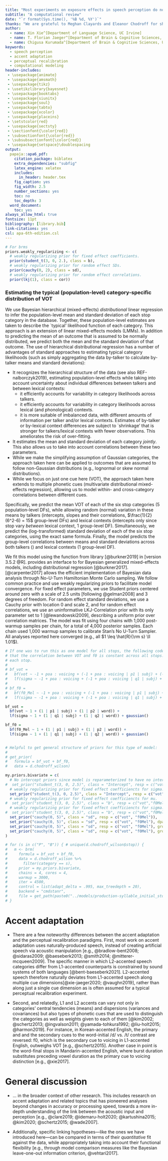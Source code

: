 ```yaml
---
title: "Most experiments on exposure effects in speech perception do not distinguish between underlying mechanisms"
subtitle: "A computational review"
date: "`r format(Sys.time(), '%B %d, %Y')`"
thanks: "We are grateful to Meghan Clayards and Eleanor Chodroff for sharing their data, doing so in an accessible format, and for helping prepare their data for this study. We thank the participants in the 2021 summer 'mega-lab' meetings for many insightful discussions that shaped the perspectives discussed here (all mistakes remain our own). This includes, in particular, Ann Bradlow, Melissa Baese-Berk, Eleanor Chodroff, Jennifer Cole, Shawn Cummings, Laura Dilley, James McQueen, Arty Samuel, Maryann Tan, and Rachel Theodore. We also owe thanks for early feedback on this project to Marc Allassonnière-Tang, Jing Liu, Gerda Melnik, and Anna Persson."
author:
  - name: Xin Xie^[Department of Language Science, UC Irvine]
  - name: T. Florian Jaeger^[Department of Brain & Cognitive Sciences, University of Rochester]
  - name: Chigusa Kurumada^[Department of Brain & Cognitive Sciences, University of Rochester]
keywords:
  - speech perception
  - accent adaptation
  - perceptual recalibration
  - computational modeling
header-includes: 
 - \usepackage{animate}
 - \usepackage{amsmath}
 - \usepackage{tikz}
 - \usetikzlibrary{bayesnet}
 - \usepackage{booktabs}
 - \usepackage{siunitx}
 - \usepackage{soul}
 - \usepackage{tabto}
 - \usepackage{xcolor}
 - \usepackage{placeins}
 - \setstcolor{red}
 - \usepackage{sectsty}
 - \sectionfont{\color{red}}
 - \subsectionfont{\color{red}}
 - \subsubsectionfont{\color{red}}
 - \usepackage{setspace}\doublespacing
output: 
  papaja::apa6_pdf:
    citation_package: biblatex
    extra_dependencies: "subfig" 
    latex_engine: xelatex
    includes:
      in_header: header.tex
    fig_caption: yes
    fig_width: 2.5
    number_sections: yes
    toc: no
    toc_depth: 3
  word_document:
    toc: yes
always_allow_html: true
fontsize: 11pt
bibliography: [library.bib]
link-citations: yes
csl: apa-6th-edition.csl
---
```


```r
# For brms
priors.weakly_regularizing <- c(
  # weakly regularizing prior for fixed effect coefficients.
  prior(student_t(3, 0, 2.), class = b), 
  # weakly regularizing prior for random effect SDs.
  prior(cauchy(0, 2), class = sd),
  # weakly regularizing prior for random effect correlations.
  prior(lkj(1), class = cor))
```

### Estimating the typical (population-level) category-specific distribution of VOT {#sec:estimating-expected-category-statistics}
We use Bayesian hierarchical (mixed-effects) *distributional* linear regression to infer the population-level mean and standard deviation of each stop category in the database. Together, these population-level estimates are taken to describe the `typical' likelihood function of each category. This approach is an extension of linear mixed-effects models (LMMs). In addition to predicting the mean of an outcome that is assumed to be normally distributed, we predict both the mean and the standard deviation of that outcome. The use of hierarchical distributional regression has a number of advantages of standard approaches to estimating typical category likelihoods (such as simply aggregating the data by-talker to calculate by-talker means and standard deviations):

 * It recognizes the hierarchical structure of the data (see also REF-nalborczyk2019), estimating population-level effects while taking into account uncertainty about individual differences between talkers and between lexical contexts:
    * it efficiently accounts for variability in category likelihoods across talkers.
    * it efficiently accounts for variability in category likelihoods across lexical (and phonological) contexts.
    * it is more suitable of imbalanced data, with different amounts of information per talker and/or lexical contexts. Estimates of by-talker or by-lexical context differences are subject to `shrinkage' that is stronger for talkers/lexical contexts with fewer observations. This ameliorates the risk of over-fitting.
  * It estimates the mean and standard deviation of each category *jointly*. This also allows us to take into account correlations between these two parameters.
  * While we make the simplifying assumption of Gaussian categories, the approach taken here can be applied to outcomes that are assumed to follow non-Gaussian distributions (e.g., lognormal or skew normal distributions).
  * While we focus on just one cue here (VOT), the approach taken here extends to multiple phonetic cues (multivariate distributional mixed-effects regression), allowing us to model within- and cross-category correlations between different cues.

Specifically, we predict the mean VOT of each of the six stop categories (5 population-level DFs), while allowing random (normal) variation in these means by talkers (intercepts, slopes and their correlations, $\frac{1}{2}(6^2-6) = 15$ group-level DFs) and lexical contexts (intercepts only since stop vary *between* lexical context, 1 group-level DF). Simultaneously, we predict the (log-transformed) standard deviation of each of the six stop categories, using the exact same formula. Finally, the model predicts the group-level correlations between means and standard deviations across both talkers () and lexical contexts (1 group-level DF).

We fit this model using the function \texttt{brm} from library \texttt{brms} [@burkner2019] in \texttt{R} [version 3.5.2 @R]. \texttt{brms} provides an interface to \texttt{Stan} for Bayesian generalized mixed-effects models, including distributional regression [@burkner2017]. \texttt{Stan} [@carpenter2017] allows the efficient implementation of Bayesian data analysis through No-U-Turn Hamiltonian Monte Carlo sampling. We follow common practice and use weakly regularizing priors to facilitate model convergence. For fixed effect parameters, we use Student priors centered around zero with a scale of 2.5 units [following @gelman2008] and 3 degrees of freedom. For random effect standard deviations, we use a Cauchy prior with location 0 and scale 2, and for random effect correlations, we use an uninformative LKJ-Correlation prior with its only parameter set to 1 [@lewandowski2009], describing a uniform prior over correlation matrices. The model was fit using four chains with 1,000 post-warmup samples per chain, for a total of 4,000 posterior samples. Each chain used 1,000 warmup samples to calibrate Stan's No U-Turn Sampler. All analyses reported here converged (e.g., all $1 \leq \hat{R}{\rm s} \ll 1.01$).

```r
# If one was to run this as one model for all stops, the following code would work. However, this would assume
# that the correlation between VOT and f0 is constant across all stops. We therefore fit separate models to
# each stop.
#
# bf_vot =
#   bf(vot ~ -1 + poa : voicing + (-1 + poa : voicing | p1 | subj) + (-1 + poa : voicing | p2 | word)) +
#   lf(sigma ~ -1 + poa : voicing + (-1 + poa : voicing | q1 | subj) + (-1 + poa : voicing | q2 | word)) + gaussian()
#
# bf_f0 =
#   bf(f0_Mel ~ -1 + poa : voicing + (-1 + poa : voicing | p1 | subj) + (-1 + poa : voicing | p2 | word)) +
#   lf(sigma ~ -1 + poa : voicing + (-1 + poa : voicing | q1 | subj) + (-1 + poa : voicing | q2 | word)) + gaussian()

bf_vot =
  bf(vot ~ 1 + (1 | p1 | subj) + (1 | p2 | word)) +
  lf(sigma ~ 1 + (1 | q1 | subj) + (1 | q2 | word)) + gaussian()

bf_f0 =
  bf(f0_Mel ~ 1 + (1 | p1 | subj) + (1 | p2 | word)) +
  lf(sigma ~ 1 + (1 | q1 | subj) + (1 | q2 | word)) + gaussian()


# Helpful to get general structure of priors for this type of model:
#
# get_prior(
#   formula = bf_vot + bf_f0,
#   data = d.chodroff_wilson)

my.priors.bivariate = c(
  # No intercept priors since model is reparameterized to have no intercepts
#  set_prior("student_t(3, 0, 2.5)", class = "Intercept", resp = c("vot","f0Mel")),
  # weakly regularizing prior for fixed effect coefficiencts for sigma.
  set_prior("student_t(3, 0, 2.5)", class = "Intercept", resp = c("vot","f0Mel"), dpar = "sigma"),
  # weakly regularizing prior for fixed effect coefficiencts for mu.
#  set_prior("student_t(3, 0, 2.5)", class = "b", resp = c("vot","f0Mel")),
  # weakly regularizing prior for fixed effect coefficiencts for sigma.
#  set_prior("student_t(3, 0, 2.5)", class = "b", resp = c("vot","f0Mel"), dpar = "sigma"),
  set_prior("cauchy(0, 5)", class = "sd", resp = c("vot", "f0Mel")),
  set_prior("cauchy(0, 5)", class = "sd", resp = c("vot", "f0Mel"), dpar = "sigma"),
  set_prior("cauchy(0, 5)", class = "sd", resp = c("vot", "f0Mel"), group = c("subj", "word")),
  set_prior("cauchy(0, 5)", class = "sd", resp = c("vot", "f0Mel"), group = c("subj", "word"), dpar = "sigma")
)

# for (s in c("P", "B")) { # unique(d.chodroff_wilson$stop)) {
#   m <- brm(
#     formula = bf_vot + bf_f0,
#     data = d.chodroff_wilson %>%
#       filter(category == s),
#     prior = my.priors.bivariate,
#     chains = 4, cores = 4,
#     warmup = 3000,
#     iter = 4500,
#     control = list(adapt_delta = .995, max_treedepth = 20),
#     backend = "cmdstanr",
#     file = get_path(paste0("../models/production-syllable_initial_stop-VOT_f0Mel-bivariate_normal-simple_effects-", s)))
# }
```

<!-- (ref:chodroff-stop-VOT-mu-sigma) Estimated by-talker voice onset time (VOT) means $\hat\mu$ and standard deviations $\hat\sigma$ of word-initial stops in connected American English. The number of observations that went into the estimates ($n$) differ between talkers due to missing values [e.g., because of measurement errors or outliers; for details, see @chodroff-wilson2018]. Lines connect data from the same talker. Note that the y-axis is log-stepped. -->

<!-- (ref:chodroff-stop-f0ST-mu-sigma) Same as \@ref(fig:chodroff-stop-VOT-mu-sigma) but for the fundamental frequency (f0) at the onset of the vowel following the stop. -->

<!-- ```{r chodroff-means-sds, fig.width=10, fig.height = 3.5, fig.cap=c("(ref:chodroff-stop-VOT-mu-sigma)", "(ref:chodroff-stop-f0ST-mu-sigma)")} -->
<!-- # plot correlation between by-talker mean and sd for each cue -->
<!-- d.chodroff_wilson %>%  -->
<!--   group_by(Talker, gender, category, voicing, poa) %>% -->
<!--   summarise_at( -->
<!--     vars(VOT, f0_Mel, f0_semitones), -->
<!--     list("mean" = function(x) mean(x, na.rm = T), "sd" = function(x) sd(x, na.rm = T), "n" = length)) %>% -->
<!--   ggplot(aes(x = VOT_mean, y = VOT_sd, color = voicing, shape = gender, size = VOT_n)) + -->
<!--   geom_line(alpha = .1, size = .3, color = "gray", aes(group = Talker)) + -->
<!--   geom_point(alpha = .3) + -->
<!--   scale_x_continuous(expression("VOT" ~ hat(mu) ~ "(ms)")) + -->
<!--   scale_y_continuous(expression("VOT" ~ hat(sigma) ~ "(ms)"), trans = "log10") + -->
<!--   scale_color_manual("Voiced", breaks = c("yes", "no"), values = colors.voicing) + -->
<!--   scale_shape_discrete("Gender") + -->
<!--   scale_size_continuous("n", range = c(.1, 3)) + -->
<!--   facet_grid(. ~ poa)  -->

<!-- ggplot2::last_plot() +  -->
<!--   aes(x = f0_Mel_mean, y = f0_Mel_sd, size = f0_Mel_n) + -->
<!--   scale_x_continuous(expression("f0" ~ hat(mu) ~ "(Mel)")) + -->
<!--   scale_y_continuous(expression("f0" ~ hat(sigma) ~ "(Mel)"), trans = "log10") -->

<!-- # plot correlation between by-talker means of different cues -->
<!-- # last_plot() + aes(x = vot_mean, y = usef0_mean) -->
<!-- # last_plot() + aes(x = usef0_mean, y = cog_mean) -->
<!-- # last_plot() + aes(x = cog_mean, y = vot_mean) -->

<!-- # d.chodroff_wilson %>%  -->
<!-- #   group_by(Talker, stop, voicing, poa) %>% -->
<!-- #   summarise_at( -->
<!-- #     vars(vot, usef0), -->
<!-- #     list("mean" = mean, "sd" = sd), -->
<!-- #     na.rm = T) %>% -->
<!-- #   group_by(stop, voicing, poa) %>% -->
<!-- #   summarise_at( -->
<!-- #     vars(ends_with("mean"), ends_with("sd")), -->
<!-- #     list("mean" = mean, "median" = median, "sd" = sd), -->
<!-- #     na.rm = T) -->
<!-- #  -->
<!-- # d.chodroff_wilson.byTalker <- d.chodroff_wilson %>%  -->
<!-- #   group_by(Talker, stop, voicing, poa) %>% -->
<!-- #   summarise_at( -->
<!-- #     vars(vot, usef0, cog), -->
<!-- #     list("mean" = mean, "sd" = sd), -->
<!-- #     na.rm = T) -->
<!-- ``` -->


# Accent adaptation

 * There are a few noteworthy differences between the accent adaptation and the perceptual recalibration paradigms. First, most work on accent adaptation uses naturally-produced speech, instead of creating artificial speech via acoustic manipulation [e.g., @bradlow-bent2008; @sidaras2009; @baeseberk2013; @smith2014; @mitterer-mcqueen2009]. The specific manner in which L2-accented speech categories differ from L1-accented counterparts is constrained by sound systems of both languages [@bent-baeseberk2021]. L2-accented speech therefore naturally deviates from L1-accented speech along multiple cue dimensions[@xie-jaeger2020; @vaughn2019], rather than along just a single cue dimension as is often assumed for a typical perceptual recalibration experiment. 

 * Second, and relatedly, L1 and L2 accents can vary not only in categories' central tendencies (means) and dispersions (variances and covariances) but also types of phonetic cues that are used to distinguish the categories as well as weights given to each of them [@kim2002; @schertz2013; @ingvalson2011; @yamada-tohkura1992; @liu-holt2015; @harmon2019]. For instance, in Korean-accented English, the primary and and the secondary cues to the word-initial /d/ vs. /t/ contrast are reversed: f0, which is the secondary cue to voicing in L1-accented English, outweighs VOT [e.g., @schertz2015]. Another case in point is the word-final stops in Mandarin-accented English, where burst duration substitutes preceding vowel duration as the primary cue to voicing distinction [e.g., @xie2017].

# General discussion

  * ... in the broader context of other research. This includes research on accent adaptation and related topics that has pioneered analyses beyond changes in accuracy or processing speed, towards a more in-depth understanding of the link between the acoustic input and perception [e.g., @clare2019; @idemaru-holt2020; @kartushina2015; @kim2020; @schertz2015; @wade2007].
 
  * Additionally, specific linking hypotheses---like the ones we have introduced here---can be compared in terms of their *quantitative* fit against the data, while appropriately taking into account their functional flexibility [e.g., through model comparison measures like the Bayesian leave-one-out information criterion, @vehtari2017]. 
